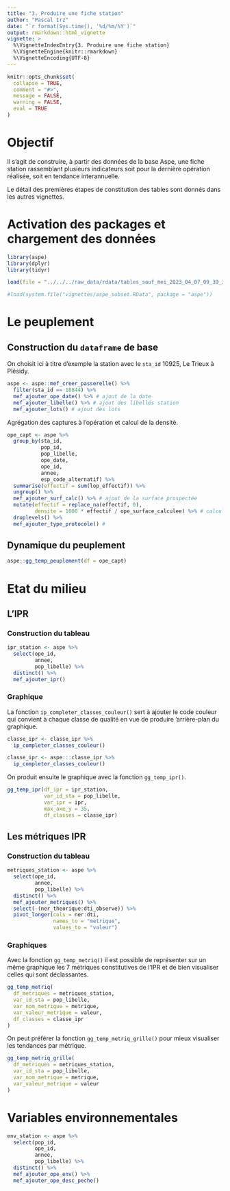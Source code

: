 ```yaml
---
title: "3. Produire une fiche station"
author: "Pascal Irz"
date: "`r format(Sys.time(), '%d/%m/%Y')`"
output: rmarkdown::html_vignette
vignette: >
  %\VignetteIndexEntry{3. Produire une fiche station}
  %\VignetteEngine{knitr::rmarkdown}
  %\VignetteEncoding{UTF-8}
---
```


```r
knitr::opts_chunk$set(
  collapse = TRUE,
  comment = "#>",
  message = FALSE,
  warning = FALSE,
  eval = TRUE
)
```

# Objectif

Il s'agit de construire, à partir des données de la base Aspe, une fiche station rassemblant plusieurs indicateurs soit pour la dernière opération réalisée, soit en tendance interannuelle.

Le détail des premières étapes de constitution des tables sont donnés dans les autres vignettes.

# Activation des packages et chargement des données


```r
library(aspe)
library(dplyr)
library(tidyr)
```

```r
load(file = "../../../raw_data/rdata/tables_sauf_mei_2023_04_07_09_39_32.RData")
```

```r
#load(system.file("vignettes/aspe_subset.RData", package = "aspe"))
```

# Le peuplement

## Construction du `dataframe` de base

On choisit ici à titre d'exemple la station avec le `sta_id` 10925, Le Trieux à Plésidy.

```r
aspe <- aspe::mef_creer_passerelle() %>% 
  filter(sta_id == 10844) %>% 
  mef_ajouter_ope_date() %>% # ajout de la date
  mef_ajouter_libelle() %>% # ajout des libellés station
  mef_ajouter_lots() # ajout des lots
```

Agrégation des captures à l'opération et calcul de la densité.

```r
ope_capt <- aspe %>%  
  group_by(sta_id,
           pop_id,
           pop_libelle,
           ope_date,
           ope_id,
           annee,
           esp_code_alternatif) %>% 
  summarise(effectif = sum(lop_effectif)) %>% 
  ungroup() %>% 
  mef_ajouter_surf_calc() %>% # ajout de la surface prospectée 
  mutate(effectif = replace_na(effectif, 0),
         densite = 1000 * effectif / ope_surface_calculee) %>% # calcul densité
  droplevels() %>% 
  mef_ajouter_type_protocole() # 
```

## Dynamique du peuplement

```r
aspe::gg_temp_peuplement(df = ope_capt)
```

# Etat du milieu

## L'IPR

### Construction du tableau

```r
ipr_station <- aspe %>%
  select(ope_id,
         annee,
         pop_libelle) %>% 
  distinct() %>% 
  mef_ajouter_ipr()
```
### Graphique

La fonction `ip_completer_classes_couleur()` sert à ajouter le code couleur qui convient à chaque classe de qualité en vue de produire 'arrière-plan du graphique.

```r
classe_ipr <- classe_ipr %>% 
  ip_completer_classes_couleur()
```

```r
classe_ipr <- aspe:::classe_ipr %>% 
  ip_completer_classes_couleur()
```

On produit ensuite le graphique avec la fonction `gg_temp_ipr()`.

```r
gg_temp_ipr(df_ipr = ipr_station,
            var_id_sta = pop_libelle,
            var_ipr = ipr,
            max_axe_y = 35,
            df_classes = classe_ipr)
```

## Les métriques IPR

### Construction du tableau

```r
metriques_station <- aspe %>%
  select(ope_id,
         annee,
         pop_libelle) %>% 
  distinct() %>% 
  mef_ajouter_metriques() %>% 
  select(-(ner_theorique:dti_observe)) %>% 
  pivot_longer(cols = ner:dti,
               names_to = "metrique",
               values_to = "valeur")
```

### Graphiques

Avec la fonction `gg_temp_metriq()` il est possible de représenter sur un même graphique les 7 métriques constitutives de l'IPR et de bien visualiser celles qui sont déclassantes.

```r
gg_temp_metriq(
  df_metriques = metriques_station,
  var_id_sta = pop_libelle,
  var_nom_metrique = metrique,
  var_valeur_metrique = valeur,
  df_classes = classe_ipr
)
```

On peut préférer la fonction `gg_temp_metriq_grille()` pour mieux visualiser les tendances par métrique.

```r
gg_temp_metriq_grille(
  df_metriques = metriques_station,
  var_id_sta = pop_libelle,
  var_nom_metrique = metrique,
  var_valeur_metrique = valeur
)
```

# Variables environnementales

```r
env_station <- aspe %>%
  select(pop_id,
         ope_id,
         annee,
         pop_libelle) %>% 
  distinct() %>% 
  mef_ajouter_ope_env() %>% 
  mef_ajouter_ope_desc_peche()
```

